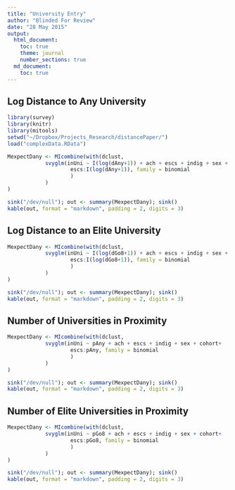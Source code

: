 ```yaml
---
title: "University Entry"
author: "Blinded For Review"
date: "28 May 2015"
output:
  html_document:
    toc: true
    theme: journal
    number_sections: true
  md_document:
    toc: true 
---
```


Log Distance to Any University
-------------------------------

```r
library(survey)
library(knitr)
library(mitools)
setwd("~/Dropbox/Projects_Research/distancePaper/")
load("complexData.RData")
```


```r
MexpectDany <- MIcombine(with(dclust,
			svyglm(inUni ~ I(log(dAny+1)) + ach + escs + indig + sex + cohort+
				   	escs:I(log(dAny+1)), family = binomial
					)
			)
)

sink("/dev/null"); out <- summary(MexpectDany); sink()
kable(out, format = "markdown", padding = 2, digits = 3)
```

Log Distance to an Elite University
-------------------------------
```r
MexpectDany <- MIcombine(with(dclust,
			svyglm(inUni ~ I(log(dGo8+1)) + ach + escs + indig + sex + cohort+
				   	escs:I(log(dGo8+1)), family = binomial
					)
			)
)

sink("/dev/null"); out <- summary(MexpectDany); sink()
kable(out, format = "markdown", padding = 2, digits = 3)
```

Number of Universities in Proximity
-------------------------------
```r
MexpectDany <- MIcombine(with(dclust,
			svyglm(inUni ~ pAny + ach + escs + indig + sex + cohort+
				   	escs:pAny, family = binomial
					)
			)
)

sink("/dev/null"); out <- summary(MexpectDany); sink()
kable(out, format = "markdown", padding = 2, digits = 3)
```

Number of Elite Universities in Proximity
-------------------------------
```r
MexpectDany <- MIcombine(with(dclust,
			svyglm(inUni ~ pGo8 + ach + escs + indig + sex + cohort+
				   	escs:pGo8, family = binomial
					)
			)
)

sink("/dev/null"); out <- summary(MexpectDany); sink()
kable(out, format = "markdown", padding = 2, digits = 3)
```